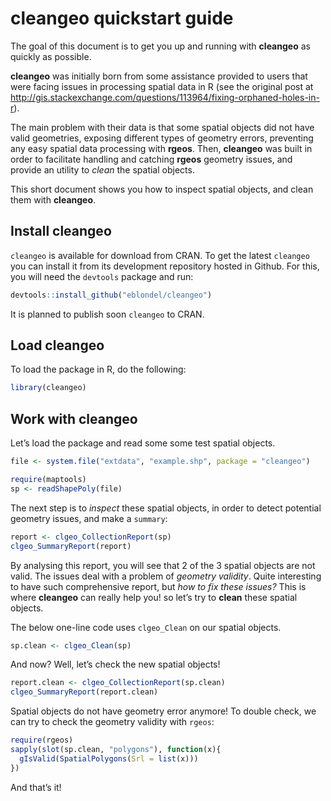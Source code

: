 <!--
%\VignetteEngine{knitr::knitr}
%\VignetteIndexEntry{cleangeo quickstart guide}
-->

# cleangeo quickstart guide

The goal of this document is to get you up and running with **cleangeo** as quickly as possible.

**cleangeo** was initially born from some assistance provided to users that were facing issues in processing spatial data in R (see the original post at <http://gis.stackexchange.com/questions/113964/fixing-orphaned-holes-in-r>).

The main problem with their data is that some spatial objects did not have valid geometries, exposing different types of geometry errors, preventing any easy spatial data processing with **rgeos**. Then, **cleangeo** was built in order to facilitate handling and catching **rgeos** geometry issues, and provide an utility to _clean_ the spatial objects.

This short document shows you how to inspect spatial objects, and clean them with **cleangeo**.

## Install cleangeo

``cleangeo`` is available for download from CRAN. To get the latest ``cleangeo`` you can install it from its development repository hosted in Github. For this, you will need the ``devtools`` package and run:

```r
devtools::install_github("eblondel/cleangeo")
```

It is planned to publish soon ``cleangeo`` to CRAN.

## Load cleangeo

To load the package in R, do the following:

```r
library(cleangeo)
```

## Work with cleangeo

Let's load the package and read some some test spatial objects.

```r
file <- system.file("extdata", "example.shp", package = "cleangeo")

require(maptools)
sp <- readShapePoly(file)
```

The next step is to _inspect_ these spatial objects, in order to detect potential geometry issues, and make a ``summary``:

```r
report <- clgeo_CollectionReport(sp)
clgeo_SummaryReport(report)
```

By analysing this report, you will see that 2 of the 3 spatial objects are not valid. The issues deal with a problem of _geometry validity_. Quite interesting to have such comprehensive report, but _how to fix these issues?_ This is where **cleangeo** can really help you! so let's try to **clean** these spatial objects.

The below one-line code uses ``clgeo_Clean`` on our spatial objects.

```r
sp.clean <- clgeo_Clean(sp)

```

And now? Well, let's check the new spatial objects!

```r
report.clean <- clgeo_CollectionReport(sp.clean)
clgeo_SummaryReport(report.clean)

```

Spatial objects do not have geometry error anymore! To double check, we can try to check the geometry validity with ``rgeos``:

```r
require(rgeos)
sapply(slot(sp.clean, "polygons"), function(x){
  gIsValid(SpatialPolygons(Srl = list(x)))
})

```

And that's it!

